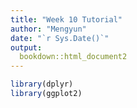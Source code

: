 ```yaml
---
title: "Week 10 Tutorial"
author: "Mengyun"
date: "`r Sys.Date()`"
output:
  bookdown::html_document2
---
```



```r
library(dplyr)
library(ggplot2)
```

